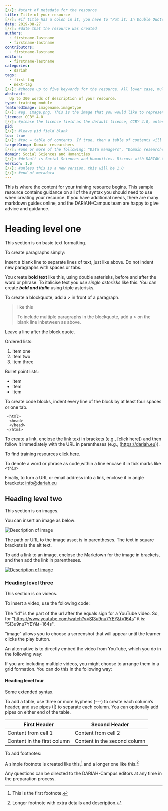```yaml
---
[//]: #start of metadata for the resource
title: Title of your resource
[//]: #if title has a colon in it, you have to "Put it: In Double Quotes". If it also includes a quote, "You Can:'nest them'"
date: 2019-08-27
[//]: #date that the resource was created
authors:
  - firstname-lastname
  - firstname-lastname
contributors:
  - firstname-lastname
editors:
  - firstname-lastname
categories:
  - dariah
tags:
  - first-tag
  - next-tag
[//]: #choose up to five keywords for the resource. All lower case, multiple words joined by hyphens. The current tags are: augmented-reality; big-data; citizen-science; data-management; data-modeling; data-visualisation; design-based-research; dh; editing-tools; e-heritage; feminism; geotagging; lexicography; literacies; mooc; multimodality; ontologies; open-access; open-education; open-science; research-infrastructures; scholarly-editions; scholarly-publishing; sound-studies; spatial-humanities; speech-technology; sustainability; tei; training-education; xml; xpath; xslt. You can suggest more if required.
abstract:
  Up to 300 words of description of your resource.
type: training module
featuredImage: imagename.imagetype
[//]: #eg. image.png. This is the image that you would like to represent your resource.
licence: CCBY 4.0
[//]: #please the licence field as the default licence, CCBY 4.0, unless you have discussed a different licence with a DARIAH-Campus editor
pid:
[//]: #leave pid field blank
toc: true
[//]: #toc = table of contents. If true, then a table of contents will be generated. If false, non will appear.
targetGroup: Domain researchers
[//]: #one or more of the following: "Data managers", "Domain researchers", "Data service engineers", "Data scientists/analysts"
domain: Social Sciences and Humanities
[//]: #default is Social Sciences and Humanities. Discuss with DARIAH-Campus editor if there is any other target domain.
version: 1.0
[//]: #unless this is a new version, this will be 1.0
[//]: #end of metadata
---
```


This is where the content for your training resource begins. This sample resource contains guidance on all of the syntax you should need to use when creating your resource. If you have additional needs, there are many markdown guides online, and the DARIAH-Campus team are happy to give advice and guidance.

# Heading level one

This section is on basic text formatting.

To create paragraphs simply:

Insert a blank line to separate lines of text, just like above. Do not indent new paragraphs with spaces or tabs.

You create **bold text** like this, using double asterisks, before and after the word or phrase. To italicise text you *use single asterisks* like this. You can create ***bold and italic*** using triple asterisks.

To create a blockquote, add a > in front of a paragraph.
> like this
>
> To include multiple paragraphs in the blockquote, add a > on the blank line inbetween as above.

Leave a line after the block quote.

Ordered lists:
1. Item one
2. Item two
3. Item three

Bullet point lists:
- Item
- Item
- Item

To create code blocks, indent every line of the block by at least four spaces or one tab.

     <html>
      <head>
      </head>
     </html>

To create a link, enclose the link text in brackets (e.g., [click here]) and then follow it immediately with the URL in parentheses (e.g., (https://dariah.eu)).

To find training resources [click here](https://dariah.eu).

To denote a word or phrase as code,within a line encase it in tick marks like `<this>`

Finally, to turn a URL or email address into a link, enclose it in angle brackets:
<info@dariah.eu>

## Heading level two

This section is on images.

You can insert an image as below:

![Description of image](images/imagename.png)

The path or URL to the image asset is in parentheses. The text in square brackets is the alt text.

To add a link to an image, enclose the Markdown for the image in brackets, and then add the link in parentheses.

[![Description of image](images/imagename.png)](https://linktotheimage.eu)

### Heading level three

This section is on videos.

To insert a video, use the following code:

<VideoCard
  title="Title of the Video"
  id="SI3u9nu7YEY&t=164s"
  image="images/imagename.jpg"
/>

The "id" is the part of the url after the equals sign for a YouTube video. So, for "https://www.youtube.com/watch?v=SI3u9nu7YEY&t=164s" it is: "SI3u9nu7YEY&t=164s".

"image" allows you to choose a screenshot that will appear until the learner clicks the play button.

An alternative is to directly embed the video from YouTube, which you do in the following way:

<Youtube id="OqYJNUmhJzw" caption="Laurent Romary (Former DARIAH Director)" />

If you are including multiple videos, you might choose to arrange them in  a grid formation. You can do this in the following way:

<Grid>

<Youtube id="OqYJNUmhJzw" caption="Laurent Romary (Former DARIAH Director)" />
<Youtube id="iwz0uhEhtg4" caption="Jennifer Edmond (DARIAH Director)" />
<Youtube id="soL0itkLYpk" caption="Frank Fischer (DARIAH Director)" />

</Grid>

#### Heading level four

Some extended syntax.

To add a table, use three or more hyphens (---) to create each column’s header, and use pipes (|) to separate each column. You can optionally add pipes on either end of the table.

First Header | Second Header
------------ | -------------
Content from cell 1 | Content from cell 2
Content in the first column | Content in the second column

To add footnotes:

A simple footnote is created like this,[^1] and a longer one like this.[^bignote]

[^1]: This is the first footnote.
[^bignote]: Longer footnote with extra details and description.

Any questions can be directed to the DARIAH-Campus editors at any time in the preparation process.
